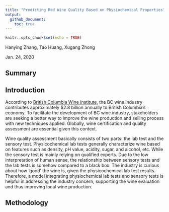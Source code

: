 ```yaml
---
title: "Predicting Red Wine Quality Based on Physiochemical Properties"
output: 
  github_document:
    toc: true
---
```


```r
knitr::opts_chunk$set(echo = TRUE)
```

Hanying Zhang, Tao Huang, Xugang Zhong

Jan. 24, 2020 

## Summary



## Introduction

According to [British Columbia Wine Institute]( https://winebc.com/industry/media/quick-facts/), the BC wine industry contributes approximately $2.8 billion annually to British Columbia’s economy. To facilitate the development of BC wine industry, stakeholders are seeking a better way to improve the wine production and selling process with new techniques applied. Globally, wine certification and quality assessment are essential given this context.

Wine quality assessment basically consists of two parts: the lab test and the sensory test. Physicochemical lab tests generally characterize wine based on features such as density, pH value, acidity, sugar, and alcohol, etc. While the sensory test is mainly relying on qualified experts. Due to the low interpretation of human sense, the relationship between sensory tests and the lab tests is somehow compared to a black box. The industry is curious about how ‘good’ the wine is, given the physicochemical lab test results.  Therefore, a model integrating physiochemical lab tests and sensory tests is helpful in addressing the industry concern, supporting the wine evaluation and thus improving local wine production.  


## Methodology


